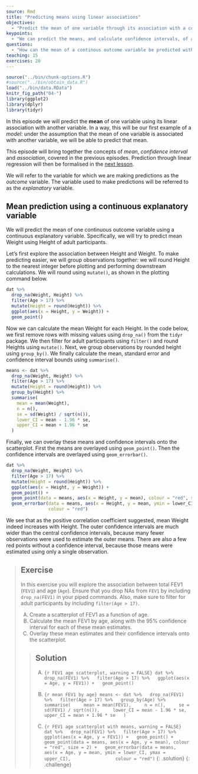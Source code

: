 ---
source: Rmd
title: "Predicting means using linear associations"
objectives:
  - "Predict the mean of one variable through its association with a continuous variable."
keypoints:
  - "We can predict the means, and calculate confidence intervals, of a continuous outcome variable grouped by a continuous explanatory variable. On a small scale, this is an example of a model."
questions:
  - "How can the mean of a continous outcome variable be predicted with a continous explanatory variable?"
teaching: 15
exercises: 20
---

```{r, include=FALSE}
source("../bin/chunk-options.R")
#source("../bin/obtain_data.R")
load("../bin/data.RData")
knitr_fig_path("04-")
library(ggplot2)
library(dplyr)
library(tidyr)
```

In this episode we will predict the **mean** of one variable using its
linear association with another variable. In a way, this will be our first example
of a *model*: under the assumption that the mean of one variable is associated
with another variable, we will be able to predict that mean. 

This episode will bring together the concepts of *mean*, *confidence interval* and
*association*, covered in the previous episodes. Prediction through linear regression
will then be formalised in the [next lesson](https://carpentries-incubator.github.io/simple-linear-regression-public-health).

We will refer to the variable for which we are making predictions as the 
*outcome* variable. The variable used to make predictions will be referred to
as the *explanatory* variable. 

## Mean prediction using a continuous explanatory variable
We will predict the mean of one continuous outcome variable using a 
continuous explanatory variable. Specifically, we will try to predict
mean Weight using Height of adult participants. 

Let's first explore the association between Height and Weight. To make predicting easier,
we will group observations together: we will round Height to the nearest integer
before plotting and performing downstream calculations. We will round
using `mutate()`, as shown in the plotting command below.

```{r explore association rounded Height and Weight, warning = FALSE}
dat %>%
  drop_na(Weight, Height) %>%
  filter(Age > 17) %>%
  mutate(Height = round(Height)) %>%
  ggplot(aes(x = Height, y = Weight)) +
  geom_point()
```

Now we can calculate the mean Weight for each Height. In the code below, 
we first remove rows with missing 
values using `drop_na()` from the `tidyr` package. 
We then filter for adult participants using `filter()` and round Heights using
`mutate()`. Next, we group observations by rounded height
using `group_by()`. We finally calculate the mean, standard error and
confidence interval bounds using `summarise()`.

```{r mean Weight by Height}
means <- dat %>%
  drop_na(Weight, Height) %>%
  filter(Age > 17) %>%
  mutate(Height = round(Height)) %>%
  group_by(Height) %>%
  summarise(
    mean = mean(Weight),
    n = n(),
    se = sd(Weight) / sqrt(n()),
    lower_CI = mean - 1.96 * se,
    upper_CI = mean + 1.96 * se
  )
```

Finally, we can overlay these means and confidence intervals onto the 
scatterplot. First the means are overlayed using `geom_point()`. 
Then the confidence intervals are overlayed using `geom_errorbar()`.

```{r explore association rounded Height and Weight with means, warning = FALSE}
dat %>%
  drop_na(Weight, Height) %>%
  filter(Age > 17) %>%
  mutate(Height = round(Height)) %>%
  ggplot(aes(x = Height, y = Weight)) +
  geom_point() +
  geom_point(data = means, aes(x = Height, y = mean), colour = "red", size = 2) +
  geom_errorbar(data = means, aes(x = Height, y = mean, ymin = lower_CI, ymax = upper_CI),
                colour = "red")
```

We see that as the positive correlation coefficient suggested, mean
Weight indeed increases with Height. The outer confidence intervals are much
wider than the central confidence intervals, because many fewer observations
were used to estimate the outer means. There are also a few red points
without a confidence interval, because those means were estimated using only a single
observation. 

> ## Exercise
> In this exercise you will explore the association between total FEV1 (`FEV1`) and
> age (`Age`). Ensure that you drop NAs from `FEV1` by including
> `drop_na(FEV1)` in your piped commands. Also, make sure to filter for adult
> participants by including `filter(Age > 17)`.
> 
> A) Create a scatterplot of FEV1 as a function of age.   
> B) Calculate the mean FEV1 by age, along with the 95% confidence 
> interval for each of these mean estimates.  
> C) Overlay these mean estimates and their confidence intervals onto the scatterplot.
> 
> > ## Solution
> > A)
> > ```{r FEV1 age scatterplot, warning = FALSE}
> > dat %>%
> >   drop_na(FEV1) %>%
> >   filter(Age > 17) %>%
> >   ggplot(aes(x = Age, y = FEV1)) +
> >   geom_point() 
> > ```
> > 
> > B) 
> > ```{r mean FEV1 by age}
> > means <- dat %>%
> >   drop_na(FEV1) %>%
> >   filter(Age > 17) %>%
> >   group_by(Age) %>%
> >   summarise(
> >     mean = mean(FEV1),
> >     n = n(),
> >     se = sd(FEV1) / sqrt(n()),
> >     lower_CI = mean - 1.96 * se,
> >     upper_CI = mean + 1.96 * se
> >   )
> > ```
> > 
> > C) 
> > ```{r FEV1 age scatterplot with means, warning = FALSE}
> > dat %>%
> >   drop_na(FEV1) %>%
> >   filter(Age > 17) %>%
> >   ggplot(aes(x = Age, y = FEV1)) +
> >   geom_point() +
> >   geom_point(data = means, aes(x = Age, y = mean), colour = "red", size = 2) +
> >   geom_errorbar(data = means, aes(x = Age, y = mean, ymin = lower_CI, ymax = upper_CI),
> >                 colour = "red")
> > ```
> {: .solution}
{: .challenge}
